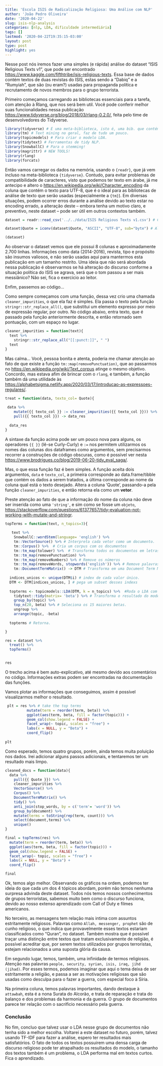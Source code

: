 ```yaml
---
title: 'Escola ISIS de Radicalização Religiosa: Uma Análise com NLP'
author: 'João Pedro Oliveira'
date: '2020-04-22'
slug: isis-nlp-analysis
categories: [nlp, LDA, dificuldade intermediária]
tags: []
lastmod: '2020-04-22T19:35:15-03:00'
layout: post
type: post
highlight: yes
---
```


Nesse post nós iremos fazer uma simples (e rápida) análise do dataset "ISIS Religious Texts v1", que pode ser encontrado [https://www.kaggle.com/fifthtribe/isis-religious-texts](AQUI). Essa base de dados contém textos de duas revistas do ISIS, estas sendo a "Dabiq" e a "Rumyiah", que são (ou eram?) usadas para propaganda política e recrutamento de novos membros para o grupo terrorista.

Primeiro começamos carregando as bibliotecas essenciais para a tarefa, com atenção à Rlang, que nos será bem util. Você pode conferir melhor suas funcionalidades nessa publicação [https://www.tidyverse.org/blog/2018/03/rlang-0.2.0/](AQUI (em inglês)), feita pelo time de desenvolvedores do Tidyverse.


```r
library(tidyverse) # É uma meta-biblioteca, isto é, uma bib. que contém outras bibliotecas.
library(tm) # Text mining no geral, faz de tudo um pouco.
library(topicmodels) # Para criar o modelo LDA.
library(tidytext) # Ferramentas de tidy NLP.
library(SnowballC) # Para o stemming!
library(magrittr) # NEW TOOLS!
library(rlang)
library(forcats)
```

Então vamos carregar os dados na memória, usando o `{readr}`, que já vem incluso na meta-biblioteca `{tidyverse}`. Contudo, para evitar problemas de compatibilidade de caracteres, visto que podemos ter texto em árabe, já me antecipo e altero o [https://en.wikipedia.org/wiki/Character_encoding](encoding) da coluna que contém o texto para UTF-8, que é o ideal para as bibliotecas de análise de texto que serão usadas (especialmente a `{tm}`). Em diversas situações, podem ocorrer erros durante a análise devido ao texto estar no encoding errado, a alteração deste -- embora tenha um motivo claro, e preventivo, neste dataset -- pode ser útil em outros contextos também.

```r
dataset = readr::read_csv('../../data/ISIS Religious Texts v1.csv') # Carrega os dados

dataset$Quote = iconv(dataset$Quote, "ASCII", "UTF-8", sub="byte") # Altera o encoding

(dataset)
```

Ao observar o dataset vemos que ele possui 8 colunas e aproximadamente 2.700 linhas. Informações como data (2014-2016), revista, tipo e propósito são insumos valiosos, e não serão usadas aqui para mantermos esta publicação em um tamanho restrito. Uma ideia que não será abordada nessa publicação é observarmos se há alteração do discurso conforme a situação política do ISIS se agrava, será que o tom passou a ser mais messiânico? Não sei, fica o exercicio ao leitor.

Enfim, passemos ao código...

Como sempre começamos com uma função, dessa vez crio uma chamada `cleaner_impurities`, o que ela faz é simples. Ela passa o texto pela função `stringr::str_replace_all()`, que substitui um elemento expresso por meio de expressão regular, por outro. No código abaixo, entra texto, que é passado pela função anteriormente descrita, e então retornado sem pontuação, com um espaço no lugar.

```r
cleaner_impurities = function(text){
  text %>% 
    stringr::str_replace_all("[[:punct:]]", " ") 
  text
}
```

Mas calma... Você, pessoa bonita e atenta, poderia me chamar atenção ao fato de que existe a função `tm::map(removePunctuation)`, que ao passarmos no [https://en.wikipedia.org/wiki/Text_corpus](Corpus) atinge o mesmo objetivo. Concordo, mas estava afim de brincar com o `rlang`, e também, a função também dá uma utilidade às [https://alphabetsigma.netlify.app/2020/03/17/introducao-as-expressoes-regulares/](expressões regulares, que vimos no post anterior).

```r
treat = function(data, texto_col= Quote){
  
 data %>%
    mutate({{ texto_col }} := cleaner_impurities({{ texto_col }})) %>% 
    pull({{ texto_col }}) -> data_res
  
  data_res
}
```

A sintaxe da função acima pode ser um pouco nova para alguns, os operadores `{{ }}` (lê-se Curly-Curly) e `:=` nos permitem utilizarmos os nomes das colunas dos dataframes como argumentos, sem precisarmos recorrer a construções de código obscuras, como é possível ver nesta [https://www.brodrigues.co/blog/2019-06-20-tidy_eval_saga/](publicação do Bruno Rodrigues, em seu blog).

Mas, o que essa função faz é bem simples. A função aceita dois argumentos, `data` e `texto_col`, a primeira corresponde ao data.frame/tibble que contém os dados a serem tratados, a última corresponde ao nome da coluna qual está o texto desejado. Altera a coluna 'Quote', passando-a pela função `cleaner_impurities`, e então retorna ela como um **vetor**. 

Preste atenção ao fato de que a informação do nome da coluna não deve ser inserida como uma `'string'`, e sim como se fosse um `objeto`, [https://stackoverflow.com/questions/61377657/tidy-evaluation-not-working-with-mutate-and-stringr](caso contrário, teremos um resultado inesperado).

```r
topTerms = function(text, n_topics=3){
  
   text %>%
    SnowballC::wordStem(language= 'english') %>% 
    tm::VectorSource() %>% # Interpreta cada vetor como um documento.
    tm::Corpus() %>%  # Cria um corpus com os documentos
    tm::tm_map(tolower) %>%  # Transforma todos os documentos em letras minusculas
    tm::tm_map(removePunctuation) %>% 
    tm::tm_map(removeNumbers) %>% # Remove os números
    tm::tm_map(removeWords, stopwords('english')) %>% # Remove palavras frequentes e que são vazias de significado (the, it, as, etc.)
    tm::DocumentTermMatrix() -> DTM # Transforma em uma Document Term Matrix.
  
  indices_unicos <- unique(DTM$i) # index de cada valor único.
  DTM <- DTM[indices_unicos, ] # pega um subset desses indexs
  
  topterms <- topicmodels::LDA(DTM, k = n_topics) %>%  #Roda o LDA com 3 tópicos
    tidytext::tidy(matrix= 'beta') %>% # Transforma o resultado do modelo em um objeto 'tidy', manipulável.
    group_by(topic) %>% 
    top_n(20, beta) %>% # Seleciona os 15 maiores betas.
    ungroup %>% 
    arrange(topic, -beta)
  
  topterms # Retorna.

}

res = dataset %>% 
  treat() %>% 
  topTerms()

    
res
```

O trecho acima é bem auto-explicativo, até mesmo devido aos comentários no código. Informações extras podem ser encontradas na documentação das funções. 

Vamos plotar as informações que conseguimos, assim é possível visualizarmos melhor o resultado.


```r
 plt = res %>% # take the top terms
          mutate(term = reorder(term, beta)) %>%
          ggplot(aes(term, beta, fill = factor(topic))) + 
          geom_col(show.legend = FALSE) + 
          facet_wrap(~ topic, scales = "free") + 
          labs(x = NULL, y = "Beta") +  
          coord_flip()
  
plt
```

Como esperado, temos quatro grupos, porém, ainda temos muita poluição nos dados. Irei adicionar alguns passos adicionais, e tentaremos ter um resultado mais limpo.


```r

cleaned_docs = function(data){
  data %>% 
    pull({{ Quote }}) %>% 
    cleaner_impurities %>% 
    VectorSource() %>% 
    Corpus() %>% 
    DocumentTermMatrix() %>% 
    tidy() %>% 
    anti_join(stop_words, by = c('term'= 'word')) %>% 
    group_by(document) %>% 
    mutate(terms = toString(rep(term, count))) %>% 
    select(document,terms) %>% 
    unique()
}

final = topTerms(res) %>% 
  mutate(term = reorder(term, beta)) %>%
  ggplot(aes(term, beta, fill = factor(topic))) + 
  geom_col(show.legend = FALSE) + 
  facet_wrap(~ topic, scales = "free") + 
  labs(x = NULL, y = "Beta") +  
  coord_flip()

final

```

Ok, temos algo melhor. Observando os gráficos na ordem, podemos ter ideia do que cada um dos 4 tópicos abordam, porém não temos nenhuma surpresa advinda deste dataset. Todos nós temos nossos conhecimentos de grupos terroristas, sabemos muito bem como o discurso funciona, devido ao nosso extenso aprendizado com Call of Duty e filmes americanos.

No terceiro, as mensagens tem relação mais intima com assuntos estritamente religiosos. Palavras como `Allah, messenger, prophet` são de cunho religioso, o que indica que provavelmente esses textos estariam classificados como "Quran", no dataset. Também mostra que é possível traçar uma distinção entre textos que tratam exclusivamente de religião, é possível acreditar que, por serem textos utilizados por grupos terroristas, estejam relacionados a uma suposta glória da causa.

Em segundo lugar, temos, também, uma infinidade de termos religiosos. Atenção nas palavras `people, security, syrian, isis, iraq, jihd (jihad)`. Por esses termos, podemos imaginar que aqui o tema deixa de ser estritamente a religião, e passa a ser as motivações religiosas que são usadas como desculpa para o fazer a guerra, com especial foco à Síria.

Na primeira coluna, temos palavras importantes, dando destaque à `attawbah`, esta é a nona Surata do Alcorão, e trata de reparação e trata do balanço e dos problemas da harmonia e da guerra. O grupo de documentos parece ter relação com o sacrificio necessário pela guerra.


### Conclusão

No fim, concluo que talvez usar o LDA nesse grupo de documentos não tenha sido a melhor escolha. Voltarei a este dataset no futuro, porém, talvez usando TF-IDF para fazer a análise, espero ter resultados mais satisfatórios. O fato de todos os textos possuirem uma densa carga de discurso religioso pode ter atrapalhado os resultados do modelo, o tamanho dos textos também é um problema, o LDA performa mal em textos curtos. Fica o aprendizado.







